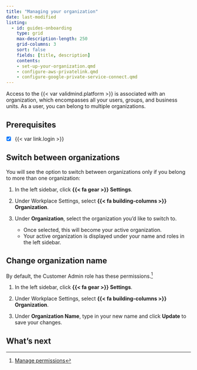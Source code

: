 ```yaml
---
title: "Managing your organization"
date: last-modified
listing:
  - id: guides-onboarding
    type: grid
    max-description-length: 250
    grid-columns: 3
    sort: false
    fields: [title, description]
    contents:
    - set-up-your-organization.qmd
    - configure-aws-privatelink.qmd
    - configure-google-private-service-connect.qmd
---
```


Access to the {{< var validmind.platform >}} is associated with an organization, which encompasses all your users, groups, and business units. As a user, you can belong to multiple organizations.

::: {.attn}

## Prerequisites

- [x] {{< var link.login >}}

:::

## Switch between organizations

You will see the option to switch between organizations only if you belong to more than one organization:

1. In the left sidebar, click **{{< fa gear >}} Settings**. 

2. Under Workplace Settings, select **{{< fa building-columns >}} Organization**.

3. Under **Organization**, select the organization you'd like to switch to.

    - Once selected, this will become your active organization. 
    - Your active organization is displayed under your name and roles in the left sidebar.

## Change organization name

::: {.callout title="To change your organization's name, you must have sufficient organization permissions."}
By default, the [Customer Admin]{.role} role has these permissions.[^1]
:::

1. In the left sidebar, click **{{< fa gear >}} Settings**. 

2. Under Workplace Settings, select **{{< fa building-columns >}} Organization**.

3. Under **Organization Name**, type in your new name and click **Update** to save your changes.

## What's next

:::{#guides-onboarding}
:::



<!-- FOOTNOTES -->

[^1]: [Manage permissions](/guide/configuration/manage-permissions.qmd)
